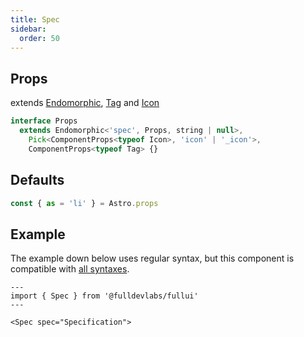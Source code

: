 ```yaml
---
title: Spec
sidebar: 
  order: 50
---
```


## Props
extends [Endomorphic](/guides/components), [Tag](/components/tag) and [Icon](/components/icon)
```ts
interface Props
  extends Endomorphic<'spec', Props, string | null>,
    Pick<ComponentProps<typeof Icon>, 'icon' | '_icon'>,
    ComponentProps<typeof Tag> {}

```

## Defaults
```ts
const { as = 'li' } = Astro.props
```

## Example
The example down below uses regular syntax, but this component is compatible with [all syntaxes](/guides/components#syntax).

```astro live
---
import { Spec } from '@fulldevlabs/fullui'
---

<Spec spec="Specification">
```